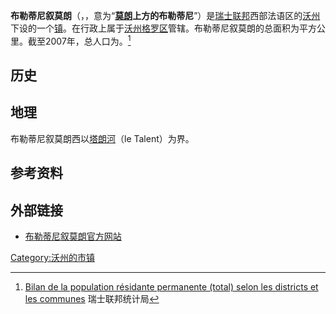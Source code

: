 {{瑞士市镇信息框
 | 市镇名称= 布勒蒂尼叙莫朗
 | 原文名称             = {{lang|fr|Bretigny-sur-Morrens}}
 | 图片                = 
 | 纹章 = Bretigny-sur-Morrens-coat of arms.svg
 | 语言                   = [[法语|法语]]
 | 所属州               = 沃州
 | iso-code-region = 
 | 所属区               = [[沃州格罗区|沃州格罗区]]
 | lat_d=46|lat_m=36|lat_NS=N|long_d=6|long_m=38|long_EW=E
 | 邮政编码        = 1053
 | 市镇代码        = 5515
 | 面积                 = {{smn|2.86|5|100}}
 | 平均海拔        =  725
 | 人口               = {{smn|706|6}}
 | 主页  = www.bretigny.ch/
 | 市镇长           = Urs Lauper
 | 相邻市镇             = 
 | 友好城市             = 
|地图文件             = Karte Gemeinde Bretigny-sur-Morrens 2013.png
|}}
'''布勒蒂尼叙莫朗'''（{{lang-fr|Bretigny-sur-Morrens}}，{{IPA-fr|bʁətiɲi syʁ mɔʁɑ̃|-|LL-Q150 (fra)-Eihel-Bretigny-sur-Morrens.wav}}，意为“'''[[莫朗_(格罗德沃区)|莫朗]]上方的布勒蒂尼'''”）是[[瑞士联邦|瑞士联邦]]西部法语区的[[沃州|沃州]]下设的一个[[瑞士市镇|镇]]。在行政上属于[[沃州格罗区|沃州格罗区]]管辖。布勒蒂尼叙莫朗的总面积为{{smn|2.86|5|100}}平方公里。截至2007年，总人口为{{smn|706|6}}。<ref>{{fr}}[http://www.bfs.admin.ch/bfs/portal/fr/index/themen/01/02/blank/key/raeumliche_verteilung/kantone__gemeinden.Document.67262.xls Bilan de la population résidante permanente (total) selon les districts et les communes] {{webarchive|url=https://web.archive.org/web/20160324231711/http://www.bfs.admin.ch/bfs/portal/fr/index/themen/01/02/blank/key/raeumliche_verteilung/kantone__gemeinden.Document.67262.xls |date=2016-03-24 }} 瑞士联邦统计局</ref>

==历史==

==地理==
布勒蒂尼叙莫朗西以[[塔朗河|塔朗河]]（le Talent）为界。

==参考资料==
{{reflist}}

==外部链接==
*{{fr}}[https://web.archive.org/web/20200319121449/http://www.bretigny.ch/ 布勒蒂尼叙莫朗官方网站]

{{DEFAULTSORT:Bretigny-sur-Morrens}}
{{沃州格罗区行政区划}}
[[Category:沃州的市镇|Category:沃州的市镇]]